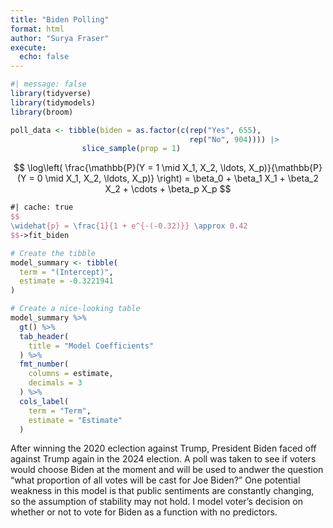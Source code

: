 ```yaml
---
title: "Biden Polling"
format: html
author: "Surya Fraser"
execute: 
  echo: false
---
```


```r
#| message: false
library(tidyverse)
library(tidymodels)
library(broom)

poll_data <- tibble(biden = as.factor(c(rep("Yes", 655), 
                                        rep("No", 904)))) |> 
                slice_sample(prop = 1)
```

$$
\log\left( \frac{\mathbb{P}(Y = 1 \mid X_1, X_2, \ldots, X_p)}{\mathbb{P}(Y = 0 \mid X_1, X_2, \ldots, X_p)} \right)
= \beta_0 + \beta_1 X_1 + \beta_2 X_2 + \cdots + \beta_p X_p
$$

```tex
#| cache: true
$$
\widehat{p} = \frac{1}{1 + e^{-(-0.32)}} \approx 0.42
$$->fit_biden
```

```r

# Create the tibble
model_summary <- tibble(
  term = "(Intercept)",
  estimate = -0.3221941
)

# Create a nice-looking table
model_summary %>%
  gt() %>%
  tab_header(
    title = "Model Coefficients"
  ) %>%
  fmt_number(
    columns = estimate,
    decimals = 3
  ) %>%
  cols_label(
    term = "Term",
    estimate = "Estimate"
  )
```

After winning the 2020 eclection against Trump, President Biden faced off against Trump again in the 2024 election. A poll was taken to see if voters would choose Biden at the moment and will be used to andwer the question "what proportion of all votes will be cast for Joe Biden?" One potential weakness in this model is that public sentiments are constantly changing, so the assumption of stability may not hold. I model voter's decision on whether or not to vote for Biden as a function with no predictors. 
